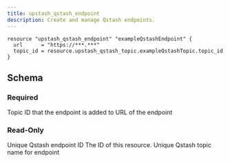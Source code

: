 ```yaml
---
title: upstash_qstash_endpoint
description: Create and manage Qstash endpoints.
---
```



<RequestExample>

```hcl example.tf
resource "upstash_qstash_endpoint" "exampleQstashEndpoint" {
  url      = "https://***.***"
  topic_id = resource.upstash_qstash_topic.exampleQstashTopic.topic_id
}
```

</RequestExample>

## Schema

### Required

<ParamField query="topic_id" type="string" required>
    Topic ID that the endpoint is added to
</ParamField>

<ParamField query="url" type="string" required>
    URL of the endpoint
</ParamField>

### Read-Only

<ResponseField name="endpoint_id" type="string">
    Unique Qstash endpoint ID
</ResponseField>

<ResponseField name="id" type="string">
    The ID of this resource.
</ResponseField>

<ResponseField name="topic_name" type="string">
    Unique Qstash topic name for endpoint
</ResponseField>
